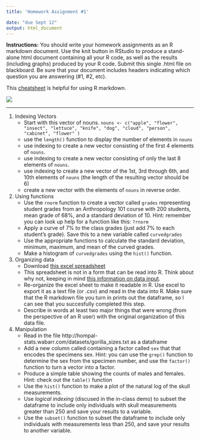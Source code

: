 ```yaml
---
title: 'Homework Assignment #1'

date: "due Sept 12"
output: html_document
---
```


**Instructions:** You should write your homework assignments as an R markdown document. Use the knit button in RStudio to produce a stand-alone html document containing all your R code, as well as the results (including graphs) produced by your R code. Submit this single .html file on blackboard. Be sure that your document includes headers indicating which question you are answering (#1, #2, etc).

This [cheatsheet](readings_pdf/rmarkdown-cheatsheet.pdf) is helpful for using R markdown.

![](images/knit_button.png)

***

1.  Indexing Vectors
    * Start with this vector of nouns. `nouns <- c("apple", "flower", "insect", "lettuce", "knife", "dog", "cloud", "person", "cabinet", "flower" )`
    * use the `length()` function to display the number of elements in `nouns`
    * use indexing to create a new vector consisting of the first 4 elements of `nouns`.
    * use indexing to create a new vector consisting of only the last 8 elements of `nouns`.
    * use indexing to create a new vector of the 1st, 3rd through 6th, and 10th elements of `nouns` (the length of the resulting vector should be 6)
    * create a new vector with the elements of `nouns` in reverse order.

2. Using functions  
    * Use the `rnorm` function to create a vector called `grades` representing student grades from an Anthropology 101 course with  200 students, mean grade of 68%, and a standard deviation of 10. Hint: remember you can look up help for a function like this: `?rnorm`
    * Apply a curve of 7% to the class grades (just add 7% to each student's grade).  Save this to a new variable called `curvedgrades`
    * Use the appropriate functions to calculate the standard deviation, minimum, maximum, and mean of the curved grades.
    * Make a histogram of `curvedgrades` using the `hist()` function.
    
3. Organizing data
    * Download [this excel spreadsheet](datasets/bad_data_organization.xls)
    * This spreadsheet is not in a form that can be read into R.  Think about why not, keeping in mind [this information on data input](presentations/intro2R/intro2R.html#32).
    * Re-organize the excel sheet to make it readable in R.  Use excel to  export it as a text file (or .csv) and read in the data into R. Make sure that the R markdown file you turn in prints out the dataframe, so I can see that you succesfully completed this step.
    * Describe in words at least two major things that were wrong (from the perspective of an R user) with the original organization of this data file.   

4. Manipulation
    * Read in the file http://hompal-stats.wabarr.com/datasets/gorilla_sizes.txt as a dataframe
    * Add a new column called containing a factor called `sex` that that encodes the specimens sex. Hint: you can use the `grep()` function to determine the sex from the specimen number, and use the `factor()` function to turn a vector into a factor. 
    * Produce a simple table showing the counts of males and females. Hint: check out the `table()` function
    * Use the `hist()` function to make a plot of the natural log of the skull measurements. 
    * Use *logical indexing* (discused in the in-class demo) to subset the dataframe to include only individuals with skull measurements greater than 250 and save your results to a variable. 
    * Use the `subset()` function to subset the dataframe to include only individuals with measurements less than 250, and save your results to another variable. 

    
    
    